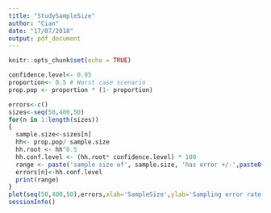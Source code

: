 ```yaml
---
title: "StudySampleSize"
author: "Cian"
date: "17/07/2018"
output: pdf_document
---
```


```r
knitr::opts_chunk$set(echo = TRUE)
```




```r
confidence.level<- 0.95
proportion<- 0.5 # Worst case scenario
prop.pop <- proportion * (1- proportion)

errors<-c()
sizes<-seq(50,400,50)
for(n in 1:length(sizes))
{
  sample.size<-sizes[n]
  hh<- prop.pop/ sample.size
  hh.root <- hh^0.5
  hh.conf.level <- (hh.root* confidence.level) * 100
  range <- paste('sample size of', sample.size, 'has error +/-',paste0(round(hh.conf.level,2) ,'%') )
  errors[n]<-hh.conf.level
  print(range)
} 
plot(seq(50,400,50),errors,xlab='SampleSize',ylab='Sampling error rate',main='Worst case sample size required')
sessionInfo()
```

